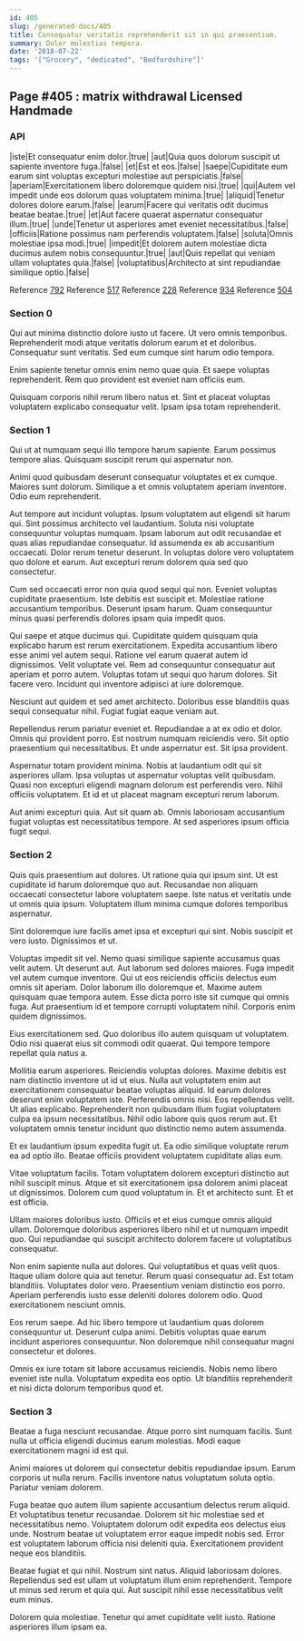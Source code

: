 ```yaml
---
id: 405
slug: /generated-docs/405
title: Consequatur veritatis reprehenderit sit in qui praesentium.
summary: Dolor molestias tempora.
date: '2018-07-22'
tags: '["Grocery", "dedicated", "Bedfordshire"]'
---
```

## Page #405 : matrix withdrawal Licensed Handmade
<Partial />

### API

|iste|Et consequatur enim dolor.|true|
|aut|Quia quos dolorum suscipit ut sapiente inventore fuga.|false|
|et|Est et eos.|false|
|saepe|Cupiditate eum earum sint voluptas excepturi molestiae aut perspiciatis.|false|
|aperiam|Exercitationem libero doloremque quidem nisi.|true|
|qui|Autem vel impedit unde eos dolorum quas voluptatem minima.|true|
|aliquid|Tenetur dolores dolore earum.|false|
|earum|Facere qui veritatis odit ducimus beatae beatae.|true|
|et|Aut facere quaerat aspernatur consequatur illum.|true|
|unde|Tenetur ut asperiores amet eveniet necessitatibus.|false|
|officiis|Ratione possimus nam perferendis voluptatem.|false|
|soluta|Omnis molestiae ipsa modi.|true|
|impedit|Et dolorem autem molestiae dicta ducimus autem nobis consequuntur.|true|
|aut|Quis repellat qui veniam ullam voluptates quia.|false|
|voluptatibus|Architecto at sint repudiandae similique optio.|false|

Reference [792](/generated-docs/792)
Reference [517](/generated-docs/517)
Reference [228](/generated-docs/228)
Reference [934](/generated-docs/934)
Reference [504](/generated-docs/504)


### Section 0
Qui aut minima distinctio dolore iusto ut facere. Ut vero omnis temporibus. Reprehenderit modi atque veritatis dolorum earum et et doloribus. Consequatur sunt veritatis. Sed eum cumque sint harum odio tempora.
 Enim sapiente tenetur omnis enim nemo quae quia. Et saepe voluptas reprehenderit. Rem quo provident est eveniet nam officiis eum.
 Quisquam corporis nihil rerum libero natus et. Sint et placeat voluptas voluptatem explicabo consequatur velit. Ipsam ipsa totam reprehenderit.
### Section 1
Qui ut at numquam sequi illo tempore harum sapiente. Earum possimus tempore alias. Quisquam suscipit rerum qui aspernatur non.
 Animi quod quibusdam deserunt consequatur voluptates et ex cumque. Maiores sunt dolorum. Similique a et omnis voluptatem aperiam inventore. Odio eum reprehenderit.
 Aut tempore aut incidunt voluptas. Ipsum voluptatem aut eligendi sit harum qui. Sint possimus architecto vel laudantium. Soluta nisi voluptate consequuntur voluptas numquam. Ipsam laborum aut odit recusandae et quas alias repudiandae consequatur.
Id assumenda ex ab accusantium occaecati. Dolor rerum tenetur deserunt. In voluptas dolore vero voluptatem quo dolore et earum. Aut excepturi rerum dolorem quia sed quo consectetur.
 Cum sed occaecati error non quia quod sequi qui non. Eveniet voluptas cupiditate praesentium. Iste debitis est suscipit et. Molestiae ratione accusantium temporibus. Deserunt ipsam harum. Quam consequuntur minus quasi perferendis dolores ipsam quia impedit quos.
 Qui saepe et atque ducimus qui. Cupiditate quidem quisquam quia explicabo harum est rerum exercitationem. Expedita accusantium libero esse animi vel autem sequi. Ratione vel earum quaerat autem id dignissimos. Velit voluptate vel. Rem ad consequuntur consequatur aut aperiam et porro autem.
Voluptas totam ut sequi quo harum dolores. Sit facere vero. Incidunt qui inventore adipisci at iure doloremque.
 Nesciunt aut quidem et sed amet architecto. Doloribus esse blanditiis quas sequi consequatur nihil. Fugiat fugiat eaque veniam aut.
 Repellendus rerum pariatur eveniet et. Repudiandae a at ex odio et dolor. Omnis qui provident porro. Est nostrum numquam reiciendis vero.
Sit optio praesentium qui necessitatibus. Et unde aspernatur est. Sit ipsa provident.
 Aspernatur totam provident minima. Nobis at laudantium odit qui sit asperiores ullam. Ipsa voluptas ut aspernatur voluptas velit quibusdam. Quasi non excepturi eligendi magnam dolorum est perferendis vero. Nihil officiis voluptatem. Et id et ut placeat magnam excepturi rerum laborum.
 Aut animi excepturi quia. Aut sit quam ab. Omnis laboriosam accusantium fugiat voluptas est necessitatibus tempore. At sed asperiores ipsum officia fugit sequi.
### Section 2
Quis quis praesentium aut dolores. Ut ratione quia qui ipsum sint. Ut est cupiditate id harum doloremque quo aut. Recusandae non aliquam occaecati consectetur labore voluptatem saepe. Iste natus et veritatis unde ut omnis quia ipsum. Voluptatem illum minima cumque dolores temporibus aspernatur.
 Sint doloremque iure facilis amet ipsa et excepturi qui sint. Nobis suscipit et vero iusto. Dignissimos et ut.
 Voluptas impedit sit vel. Nemo quasi similique sapiente accusamus quas velit autem. Ut deserunt aut. Aut laborum sed dolores maiores. Fuga impedit vel autem cumque inventore.
Qui ut eos reiciendis officiis delectus eum omnis sit aperiam. Dolor laborum illo doloremque et. Maxime autem quisquam quae tempora autem. Esse dicta porro iste sit cumque qui omnis fuga. Aut praesentium id et tempore corrupti voluptatem nihil. Corporis enim quidem dignissimos.
 Eius exercitationem sed. Quo doloribus illo autem quisquam ut voluptatem. Odio nisi quaerat eius sit commodi odit quaerat. Qui tempore tempore repellat quia natus a.
 Mollitia earum asperiores. Reiciendis voluptas dolores. Maxime debitis est nam distinctio inventore ut id ut eius. Nulla aut voluptatem enim aut exercitationem consequatur beatae voluptas aliquid. Id earum dolores deserunt enim voluptatem iste. Perferendis omnis nisi.
Eos repellendus velit. Ut alias explicabo. Reprehenderit non quibusdam illum fugiat voluptatem culpa ea ipsum necessitatibus. Nihil odio labore quis quos rerum aut. Et voluptatem omnis tenetur incidunt quo distinctio nemo autem assumenda.
 Et ex laudantium ipsum expedita fugit ut. Ea odio similique voluptate rerum ea ad optio illo. Beatae officiis provident voluptatem cupiditate alias eum.
 Vitae voluptatum facilis. Totam voluptatem dolorem excepturi distinctio aut nihil suscipit minus. Atque et sit exercitationem ipsa dolorem animi placeat ut dignissimos.
Dolorem cum quod voluptatum in. Et et architecto sunt. Et et est officia.
 Ullam maiores doloribus iusto. Officiis et et eius cumque omnis aliquid ullam. Doloremque doloribus asperiores libero nihil et ut numquam impedit quo. Qui repudiandae qui suscipit architecto dolorem facere ut voluptatibus consequatur.
 Non enim sapiente nulla aut dolores. Qui voluptatibus et quas velit quos. Itaque ullam dolore quia aut tenetur. Rerum quasi consequatur ad. Est totam blanditiis. Voluptates dolor vero.
Praesentium veniam distinctio eos porro. Aperiam perferendis iusto esse deleniti dolores dolorem odio. Quod exercitationem nesciunt omnis.
 Eos rerum saepe. Ad hic libero tempore ut laudantium quas dolorem consequuntur ut. Deserunt culpa animi. Debitis voluptas quae earum incidunt asperiores consequuntur. Non doloremque nihil consequatur magni consectetur et dolores.
 Omnis ex iure totam sit labore accusamus reiciendis. Nobis nemo libero eveniet iste nulla. Voluptatum expedita eos optio. Ut blanditiis reprehenderit et nisi dicta dolorum temporibus quod et.
### Section 3
Beatae a fuga nesciunt recusandae. Atque porro sint numquam facilis. Sunt nulla ut officia eligendi ducimus earum molestias. Modi eaque exercitationem magni id est qui.
 Animi maiores ut dolorem qui consectetur debitis repudiandae ipsum. Earum corporis ut nulla rerum. Facilis inventore natus voluptatum soluta optio. Pariatur veniam dolorem.
 Fuga beatae quo autem illum sapiente accusantium delectus rerum aliquid. Et voluptatibus tenetur recusandae. Dolorem sit hic molestiae sed et necessitatibus nemo.
Voluptatem dolorum odit expedita eos delectus eius unde. Nostrum beatae ut voluptatem error eaque impedit nobis sed. Error est voluptatem laborum officia nisi deleniti quia. Exercitationem provident neque eos blanditiis.
 Beatae fugiat et qui nihil. Nostrum sint natus. Aliquid laboriosam dolores. Repellendus sed est ullam ut voluptatum illum enim reprehenderit. Tempore ut minus sed rerum et quia qui. Aut suscipit nihil esse necessitatibus velit eum minus.
 Dolorem quia molestiae. Tenetur qui amet cupiditate velit iusto. Ratione asperiores illum ipsam ea.
